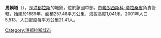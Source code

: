 '''馬賴塔'''（{{lang-es|Maraita}}），是[[洪都拉斯|洪都拉斯]]的城鎮，位於該國中部，由[[弗朗西斯科-莫拉桑省|弗朗西斯科-莫拉桑省]]負責管轄，始建於1889年，面積257.48平方公里，海拔高度1,041米，2001年人口5,513，人口密度每平方公里21.41人。

{{coord|13|53|N|87|02|W|display=title|region:HN_type:city_source:GNS-enwiki}}

{{Honduras-geo-stub}}
[[Category:洪都拉斯城市|Category:洪都拉斯城市]]